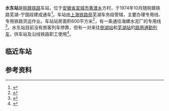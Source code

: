 {{Infobox China railway station 
|车站名称 = 水东站
|图片 =201601水东站Shuidong Station.JPG
|图片介绍 = 水东站站房和站台
|车站拼音 = Shui Dong Zhan
|英文名称= Shuidong Railway Station<ref>{{Cite web |url=http://news.sina.com.cn/o/2012-09-18/080725196193.shtml |title=铁道部:火车站名含"东西南北"统一改用拼音 |accessdate=2019-01-28 |archive-date=2017-07-30 |archive-url=https://web.archive.org/web/20170730073100/http://news.sina.com.cn/o/2012-09-18/080725196193.shtml |dead-url=no }}</ref><ref>{{cite journal |author=[[铁道部运输局|铁道部运输局]] |journal = 铁路客货运输专刊 |year=2012 |issue=4 |title = 关于明确铁路车站站名英文译法的通知 |id = 运营运调电[2012]1911号 |page = 6}}</ref>
|车站位置 = [[安徽省|安徽省]][[宣城市|宣城市]][[黄渡乡|黄渡乡]]方村
|车站代码= 31328<ref>{{cite book|title=中华人民共和国铁路车站代码（GB/T 10302-2010）|publisher=中国标准出版社|year=2010|isbn=155066140495|ignore-isbn-error=true|pages=33}}</ref>
|电报码 = ODH
|拼音码 = SDO
|坐标 = 
|归属 = [[上海局集团|上海局集团]][[芜湖车务段|芜湖车务段]]
|线路 = [[皖赣铁路|皖赣铁路]]
|车站等级 = 
|股道数目 = 7
|月台数目 = 
|站台面 = 
}}

'''水东站'''是[[皖赣铁路|皖赣铁路]]车站，位于[[安徽省|安徽省]][[宣城市|宣城市]][[黄渡乡|黄渡乡]]方村，于1974年10月随皖赣铁路芜湖-宁国段建成通车<ref>{{cite web|title=皖赣铁路的前世今生|url=http://www.sohu.com/a/201294849_99949262|publisher=搜狐网|date=2018-09-05|accessdate=2019-01-28|archive-date=2019-06-04|archive-url=https://web.archive.org/web/20190604144643/http://www.sohu.com/a/201294849_99949262|dead-url=no}}</ref>。车站由[[上海铁路局|上海铁路局]]芜湖车务段管辖，主要办理专用线、专用铁路货运作业。车站站房面积600平方米<ref>{{cite web|title=志书名:38城乡建设志 一级目录:第二篇　村镇建设 二级目录:第二章 村镇建设简考|url=http://60.166.6.242:8080/was40/detail?record=3&channelid=32820|publisher=安徽省党史方志网}}{{Dead link|date=2020年3月 |bot=InternetArchiveBot |fix-attempted=yes }}</ref>，有一条通往海螺水泥厂的专用线<ref name="12306info">{{Cite web |url=http://hyfw.12306.cn/hyinfo/action/FwcszsAction_index?type=1 |title=12306货运站点查询 上海铁路局 |accessdate=2016-01-23 |archive-date=2016-11-06 |archive-url=https://web.archive.org/web/20161106075157/http://hyfw.12306.cn/hyinfo/action/FwcszsAction_index?type=1 |dead-url=no }}</ref>。水东站目前没有旅客列车停靠，但有一对来往[[倒湖站|倒湖站]]和[[芜湖站|芜湖站]]的[[8467/8468/8470次列车|路用通勤列车]]，供车站及沿线铁路职工使用<ref>{{cite news|title=芜湖至祁门倒湖列车系职工通勤车 暂不对外运营|url=http://news.hs.xafc.com/show-557-452769-1.html|publisher=新安房产网|date=2016-01-13|access-date=2019-01-28|archive-url=https://web.archive.org/web/20180804075815/http://news.hs.xafc.com/show-557-452769-1.html|archive-date=2018-08-04|dead-url=yes}}</ref>。

==临近车站==
{{start rail box|[[中国铁路|中国铁路]]}}
{{s-inop|[[孙家埠站|孙家埠站]]|[[宣城站|宣城]]、[[芜湖站|芜湖]]方向}}
{{s-line|[[皖赣铁路|皖赣铁路]]<br />← 15km 水东站 6km →}}
{{s-inop|[[港口镇站|港口镇站]]|[[黄山站_(安徽)|黄山]]、[[贵溪站|贵溪]]方向}}
{{end box}}

==参考资料==
{{reflist}}


{{皖赣铁路}}